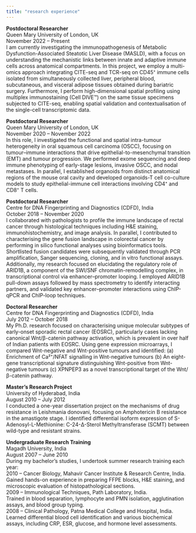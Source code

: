 ```yaml
---
title: "research experience"
---
```


::: justify-text
**Postdoctoral Researcher**\
Queen Mary University of London, UK\
November 2022 – Present\
I am currently investigating the immunopathogenesis of Metabolic Dysfunction-Associated Steatotic Liver Disease (MASLD), with a focus on understanding the mechanistic links between innate and adaptive immune cells across anatomical compartments. In this project, we employ a multi-omics approach integrating CITE-seq and TCR-seq on CD45⁺ immune cells isolated from simultaneously collected liver, peripheral blood, subcutaneous, and visceral adipose tissues obtained during bariatric surgery. Furthermore, I perform high-dimensional spatial profiling using multiplex immunostaining (Cell DIVE™) on the same tissue specimens subjected to CITE-seq, enabling spatial validation and contextualisation of the single-cell transcriptomic data.

**Postdoctoral Researcher**\
Queen Mary University of London, UK\
November 2020 – November 2022\
In this role, I investigated the functional and spatial intra-tumour heterogeneity in oral squamous cell carcinoma (OSCC), focusing on tumour–immune interactions that drive epithelial-to-mesenchymal transition (EMT) and tumour progression. We performed exome sequencing and deep immune phenotyping of early-stage lesions, invasive OSCC, and nodal metastases. In parallel, I established organoids from distinct anatomical regions of the mouse oral cavity and developed organoids-T cell co-culture models to study epithelial-immune cell interactions involving CD4⁺ and CD8⁺ T cells.

**Postdoctoral Researcher**\
Centre for DNA Fingerprinting and Diagnostics (CDFD), India\
October 2018 – November 2020\
I collaborated with pathologists to profile the immune landscape of rectal cancer through histological techniques including H&E staining, immunohistochemistry, and image analysis. In parallel, I contributed to characterising the gene fusion landscape in colorectal cancer by performing in silico functional analyses using bioinformatics tools. Shortlisted fusion candidates were subsequently validated through PCR amplification, Sanger sequencing, cloning, and in vitro functional assays.\
Additionally, my research focused on elucidating the regulatory role of ARID1B, a component of the SWI/SNF chromatin-remodelling complex, in transcriptional control via enhancer–promoter looping. I employed ARID1B pull-down assays followed by mass spectrometry to identify interacting partners, and validated key enhancer–promoter interactions using ChIP-qPCR and ChIP-loop techniques.

**Doctoral Researcher**\
Centre for DNA Fingerprinting and Diagnostics (CDFD), India\
July 2012 – October 2018\
My Ph.D. research focused on characterising unique molecular subtypes of early-onset sporadic rectal cancer (EOSRC), particularly cases lacking canonical Wnt/β-catenin pathway activation, which is prevalent in over half of Indian patients with EOSRC. Using gene expression microarrays, I compared Wnt-negative and Wnt-positive tumours and identified: (a) Enrichment of Ca²⁺/NFAT signalling in Wnt-negative tumours
(b) An eight-gene transcriptional signature distinguishing Wnt-positive from Wnt-negative tumours
(c) XPNPEP3 as a novel transcriptional target of the Wnt/β-catenin pathway.

**Master’s Research Project**\
University of Hyderabad, India\
August 2010 – July 2012  
I conducted a one-year dissertation project on the mechanisms of drug resistance in Leishmania donovani, focusing on Amphotericin B resistance in the amastigote stage. I identified differential isoform expression of S-Adenosyl-L-Methionine: C-24-Δ-Sterol Methyltransferase (SCMT) between wild-type and resistant strains.

**Undergraduate Research Training**\
Magadh University, India\
August 2007 – June 2010 \
During my bachelor's studies, I undertook summer research training each year:\
2010 – Cancer Biology, Mahavir Cancer Institute & Research Centre, India.\
Gained hands-on experience in preparing FFPE blocks, H&E staining, and microscopic evaluation of histopathological sections.\
2009 – Immunological Techniques, Path Laboratory, India.\
Trained in blood separation, lymphocyte and PMN isolation, agglutination assays, and blood group typing.\
2008 – Clinical Pathology, Patna Medical College and Hospital, India.\
Learned differential blood cell identification and various biochemical assays, including CRP, ESR, glucose, and hormone level assessments.
:::

